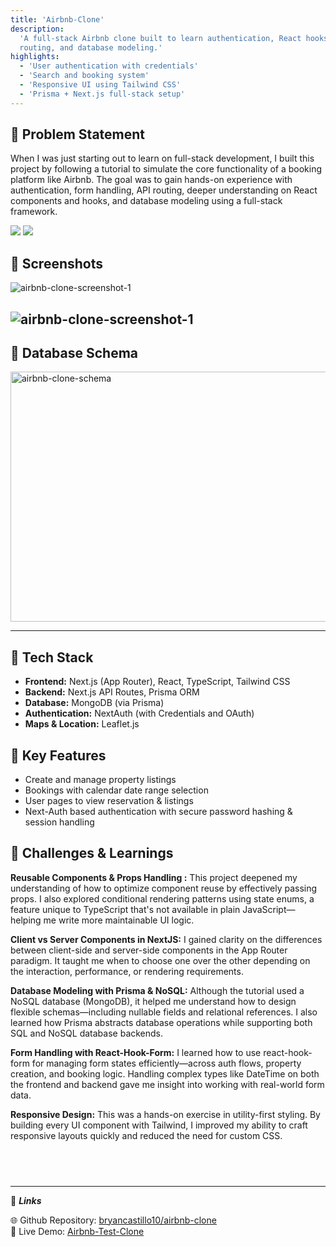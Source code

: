 ```yaml
---
title: 'Airbnb-Clone'
description:
  'A full-stack Airbnb clone built to learn authentication, React hooks, API
  routing, and database modeling.'
highlights:
  - 'User authentication with credentials'
  - 'Search and booking system'
  - 'Responsive UI using Tailwind CSS'
  - 'Prisma + Next.js full-stack setup'
---
```


## 🧠 Problem Statement

When I was just starting out to learn on full-stack development, I built this
project by following a tutorial to simulate the core functionality of a booking
platform like Airbnb. The goal was to gain hands-on experience with
authentication, form handling, API routing, deeper understanding on React
components and hooks, and database modeling using a full-stack framework.

<div className="flex justify-center md:justify-start gap-3 py-4">
  <img src="https://img.shields.io/badge/Airbnb_Clone-%23fff8f1?style=plastic&logo=airbnb&logoColor=%23FF5A5F" />
  <img src="https://img.shields.io/badge/NextJS-%23fff8f1?style=plastic&logo=nextdotjs&logoColor=%23000000" />
</div>

## 📸 Screenshots

<img
  src="https://pub-681d5a9876454e009250ee13832c296b.r2.dev/airbnb_clone_screenshot_1.png"
  alt="airbnb-clone-screenshot-1"
/>

<img
  src="https://pub-681d5a9876454e009250ee13832c296b.r2.dev/airbnb_clone_screenshot_2.png"
  alt="airbnb-clone-screenshot-1"
/>
<br />
---

## 📅 Database Schema

<img
  src="https://pub-681d5a9876454e009250ee13832c296b.r2.dev/airbnb_clone_schema.png"
  className="bg-black"
  alt="airbnb-clone-schema"
  width="700"
  height="400"
/>

---

## 🔧 Tech Stack

- **Frontend:** Next.js (App Router), React, TypeScript, Tailwind CSS
- **Backend:** Next.js API Routes, Prisma ORM
- **Database:** MongoDB (via Prisma)
- **Authentication:** NextAuth (with Credentials and OAuth)
- **Maps & Location:** Leaflet.js

## 🚀 Key Features

- Create and manage property listings
- Bookings with calendar date range selection
- User pages to view reservation & listings
- Next-Auth based authentication with secure password hashing & session handling

## 🧩 Challenges & Learnings

**Reusable Components & Props Handling :** This project deepened my
understanding of how to optimize component reuse by effectively passing props. I
also explored conditional rendering patterns using state enums, a feature unique
to TypeScript that's not available in plain JavaScript—helping me write more
maintainable UI logic.

**Client vs Server Components in NextJS:** I gained clarity on the differences
between client-side and server-side components in the App Router paradigm. It
taught me when to choose one over the other depending on the interaction,
performance, or rendering requirements.

**Database Modeling with Prisma & NoSQL:** Although the tutorial used a NoSQL
database (MongoDB), it helped me understand how to design flexible
schemas—including nullable fields and relational references. I also learned how
Prisma abstracts database operations while supporting both SQL and NoSQL
database backends.

**Form Handling with React-Hook-Form:** I learned how to use react-hook-form for
managing form states efficiently—across auth flows, property creation, and
booking logic. Handling complex types like DateTime on both the frontend and
backend gave me insight into working with real-world form data.

**Responsive Design:** This was a hands-on exercise in utility-first styling. By
building every UI component with Tailwind, I improved my ability to craft
responsive layouts quickly and reduced the need for custom CSS.

## <br/>

---

🔗 **_Links_**

<div className="grid grid-cols-1 md:grid-cols-2 gap-4 mt-4">
  <div className="flex flex-col lg:flex-row items-start lg:items-center gap-2">
    <span className="font-semibold">🌐 Github Repository:</span>
    <a
      href="https://github.com/bryancastillo10/airbnb-clone"
      className="text-teal-500 hover:text-teal-300 underline break-all"
      target="_blank"
      rel="noopener noreferrer"
    >
      bryancastillo10/airbnb-clone
    </a>
  </div>
  <div className="flex flex-col md:flex-row items-start md:items-center gap-2">
    <span className="font-semibold">🎥 Live Demo:</span>
    <a
      href="https://airbnb-testclone.vercel.app/"
      className="text-teal-500 hover:text-teal-300 underline break-all"
      target="_blank"
      rel="noopener noreferrer"
    >
      Airbnb-Test-Clone
    </a>
  </div>
</div>
